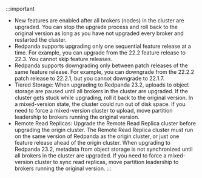 :::important
- New features are enabled after all brokers (nodes) in the cluster are upgraded. You can stop the upgrade process and roll back to the original version as long as you have not upgraded every broker and restarted the cluster.
- Redpanda supports upgrading only one sequential feature release at a time. For example, you can upgrade from the 22.2 feature release to 22.3. You cannot skip feature releases. 
- Redpanda supports downgrading only between patch releases of the same feature release. For example, you can downgrade from the 22.2.2 patch release to 22.2.1, but you cannot downgrade to 22.1.7.
- Tiered Storage: When upgrading to Redpanda 23.2, uploads to object storage are paused until all brokers in the cluster are upgraded. If the cluster gets stuck while upgrading, roll it back to the original version. In a mixed-version state, the cluster could run out of disk space. If you need to force a mixed-version cluster to upload, move partition leadership to brokers running the original version. 
- Remote Read Replicas: Upgrade the Remote Read Replica cluster before upgrading the origin cluster. The Remote Read Replica cluster must run on the same version of Redpanda as the origin cluster, or just one feature release ahead of the origin cluster. When upgrading to Redpanda 23.2, metadata from object storage is not synchronized until all brokers in the cluster are upgraded. If you need to force a mixed-version cluster to sync read replicas, move partition leadership to brokers running the original version. 
:::
